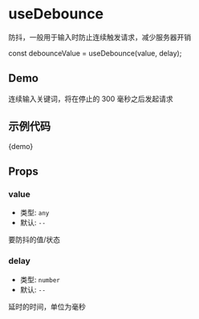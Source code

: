 # useDebounce

防抖，一般用于输入时防止连续触发请求，减少服务器开销

<CodeBlock>const debounceValue = useDebounce(value, delay);</CodeBlock>

## Demo

连续输入关键词，将在停止的 300 毫秒之后发起请求


<Demo />

## 示例代码


<CodeBlock>{demo}</CodeBlock>

## Props

### value

- 类型: `any`
- 默认: `--`

要防抖的值/状态

### delay

- 类型: `number`
- 默认: `--`

延时的时间，单位为毫秒

